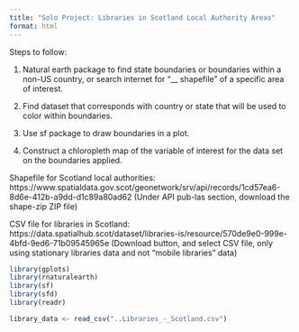 ```yaml
---
title: "Solo Project: Libraries in Scotland Local Authority Areas"
format: html
---
```


Steps to follow:

1. Natural earth package to find state boundaries or boundaries within a non-US country, or search internet for "__ shapefile" of a specific area of interest.

2. Find dataset that corresponds with country or state that will be used to color within boundaries.

3. Use sf package to draw boundaries in a plot.

4. Construct a chloropleth map of the variable of interest for the data set on the boundaries applied.


Shapefile for Scotland local authorities: 
https://www.spatialdata.gov.scot/geonetwork/srv/api/records/1cd57ea6-8d6e-412b-a9dd-d1c89a80ad62
(Under API pub-las section, download the shape-zip ZIP file)

CSV file for libraries in Scotland:
https://data.spatialhub.scot/dataset/libraries-is/resource/570de9e0-999e-4bfd-9ed6-71b09545965e
(Download button, and select CSV file, only using stationary libraries data and not "mobile libraries" data)


```r
library(gplots)
library(rnaturalearth)
library(sf)
library(sfd)
library(readr)
```


```r
library_data <- read_csv("..Libraries_-_Scotland.csv")
```

```r


```







